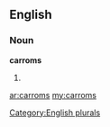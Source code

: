 ==English==

===Noun===
'''carroms'''

# {{plural of|[[carrom]]}}

[[Category:English plurals]]

[[ar:carroms]]
[[my:carroms]]